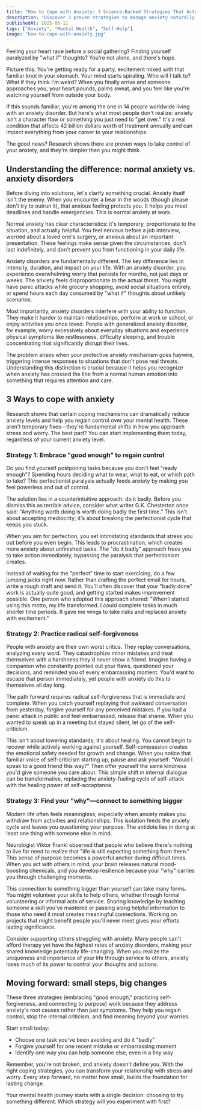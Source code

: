 ```yaml
---
title: "How to Cope with Anxiety: 3 Science-Backed Strategies That Actually Work"
description: "Discover 3 proven strategies to manage anxiety naturally. Learn practical techniques for self-forgiveness, overcoming perfectionism, and finding purpose to reduce worry and regain control."
publishedAt: 2025-06-11
tags: ["Anxiety", "Mental Health", "Self-Help"]
image: "how-to-cope-with-anxiety.jpg"
---
```



<BlogPageLayout frontmatter={frontmatter}>
Feeling your heart race before a social gathering? Finding yourself paralyzed by "what if" thoughts? You're not alone, and there's hope.

Picture this: You're getting ready for a party, excitement mixed with that familiar knot in your stomach. Your mind starts spiraling. Who will I talk to? What if they think I'm weird? When you finally arrive and someone approaches you, your heart pounds, palms sweat, and you feel like you're watching yourself from outside your body.

If this sounds familiar, you're among the one in 14 people worldwide living with an anxiety disorder. But here's what most people don't realize: anxiety isn't a character flaw or something you just need to "get over." It's a real condition that affects 42 billion dollars worth of treatment annually and can impact everything from your career to your relationships.

The good news? Research shows there are proven ways to take control of your anxiety, and they're simpler than you might think.

## Understanding the difference: normal anxiety vs. anxiety disorders

Before diving into solutions, let's clarify something crucial. Anxiety itself isn't the enemy. When you encounter a bear in the woods (though please don't try to outrun it), that anxious feeling protects you. It helps you meet deadlines and handle emergencies. This is normal anxiety at work.

Normal anxiety has clear characteristics: it's temporary, proportionate to the situation, and actually helpful. You feel nervous before a job interview, worried about a loved one's surgery, or anxious about an important presentation. These feelings make sense given the circumstances, don't last indefinitely, and don't prevent you from functioning in your daily life.

Anxiety disorders are fundamentally different. The key difference lies in intensity, duration, and impact on your life. With an anxiety disorder, you experience overwhelming worry that persists for months, not just days or weeks. The anxiety feels disproportionate to the actual threat. You might have panic attacks while grocery shopping, avoid social situations entirely, or spend hours each day consumed by "what if" thoughts about unlikely scenarios.

Most importantly, anxiety disorders interfere with your ability to function. They make it harder to maintain relationships, perform at work or school, or enjoy activities you once loved. People with generalized anxiety disorder, for example, worry excessively about everyday situations and experience physical symptoms like restlessness, difficulty sleeping, and trouble concentrating that significantly disrupt their lives.

The problem arises when your protective anxiety mechanism goes haywire, triggering intense responses to situations that don't pose real threats. Understanding this distinction is crucial because it helps you recognize when anxiety has crossed the line from a normal human emotion into something that requires attention and care.

## 3 Ways to cope with anxiety

Research shows that certain coping mechanisms can dramatically reduce anxiety levels and help you regain control over your mental health. These aren't temporary fixes—they're fundamental shifts in how you approach stress and worry. The best part? You can start implementing them today, regardless of your current anxiety level.

### Strategy 1: Embrace "good enough" to regain control

Do you find yourself postponing tasks because you don't feel "ready enough"? Spending hours deciding what to wear, what to eat, or which path to take? This perfectionist paralysis actually feeds anxiety by making you feel powerless and out of control.

The solution lies in a counterintuitive approach: do it badly. Before you dismiss this as terrible advice, consider what writer G.K. Chesterton once said: "Anything worth doing is worth doing badly the first time." This isn't about accepting mediocrity; it's about breaking the perfectionist cycle that keeps you stuck.

When you aim for perfection, you set intimidating standards that stress you out before you even begin. This leads to procrastination, which creates more anxiety about unfinished tasks. The "do it badly" approach frees you to take action immediately, bypassing the paralysis that perfectionism creates.

Instead of waiting for the "perfect" time to start exercising, do a few jumping jacks right now. Rather than crafting the perfect email for hours, write a rough draft and send it. You'll often discover that your "badly done" work is actually quite good, and getting started makes improvement possible. One person who adopted this approach shared: "When I started using this motto, my life transformed. I could complete tasks in much shorter time periods. It gave me wings to take risks and replaced anxiety with excitement."

### Strategy 2: Practice radical self-forgiveness

People with anxiety are their own worst critics. They replay conversations, analyzing every word. They catastrophize minor mistakes and treat themselves with a harshness they'd never show a friend. Imagine having a companion who constantly pointed out your flaws, questioned your decisions, and reminded you of every embarrassing moment. You'd want to escape that person immediately, yet people with anxiety do this to themselves all day long.

The path forward requires radical self-forgiveness that is immediate and complete. When you catch yourself replaying that awkward conversation from yesterday, forgive yourself for any perceived mistakes. If you had a panic attack in public and feel embarrassed, release that shame. When you wanted to speak up in a meeting but stayed silent, let go of the self-criticism.

This isn't about lowering standards; it's about healing. You cannot begin to recover while actively working against yourself. Self-compassion creates the emotional safety needed for growth and change. When you notice that familiar voice of self-criticism starting up, pause and ask yourself: "Would I speak to a good friend this way?" Then offer yourself the same kindness you'd give someone you care about. This simple shift in internal dialogue can be transformative, replacing the anxiety-fueling cycle of self-attack with the healing power of self-acceptance.

### Strategy 3: Find your "why"—connect to something bigger

Modern life often feels meaningless, especially when anxiety makes you withdraw from activities and relationships. This isolation feeds the anxiety cycle and leaves you questioning your purpose. The antidote lies in doing at least one thing with someone else in mind.

Neurologist Viktor Frankl observed that people who believe there's nothing to live for need to realize that "life is still expecting something from them." This sense of purpose becomes a powerful anchor during difficult times. When you act with others in mind, your brain releases natural mood-boosting chemicals, and you develop resilience because your "why" carries you through challenging moments.

This connection to something bigger than yourself can take many forms. You might volunteer your skills to help others, whether through formal volunteering or informal acts of service. Sharing knowledge by teaching someone a skill you've mastered or passing along helpful information to those who need it most creates meaningful connections. Working on projects that might benefit people you'll never meet gives your efforts lasting significance.

Consider supporting others struggling with anxiety. Many people can't afford therapy yet have the highest rates of anxiety disorders, making your shared knowledge potentially life-changing. When you realize the uniqueness and importance of your life through service to others, anxiety loses much of its power to control your thoughts and actions.

## Moving forward: small steps, big changes

These three strategies (embracing "good enough," practicing self-forgiveness, and connecting to purpose) work because they address anxiety's root causes rather than just symptoms. They help you regain control, stop the internal criticism, and find meaning beyond your worries.

Start small today:

- Choose one task you've been avoiding and do it "badly"
- Forgive yourself for one recent mistake or embarrassing moment
- Identify one way you can help someone else, even in a tiny way

Remember, you're not broken, and anxiety doesn't define you. With the right coping strategies, you can transform your relationship with stress and worry. Every step forward, no matter how small, builds the foundation for lasting change.

Your mental health journey starts with a single decision: choosing to try something different. Which strategy will you experiment with first?

</BlogPageLayout>

